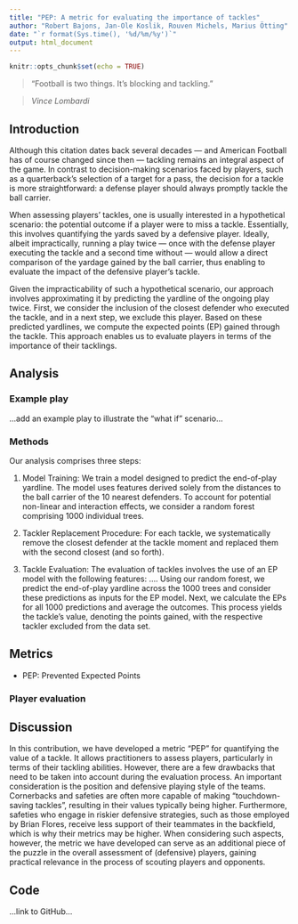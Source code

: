 ---
title: "PEP: A metric for evaluating the importance of tackles"
author: "Robert Bajons, Jan-Ole Koslik, Rouven Michels, Marius Ötting"
date: "`r format(Sys.time(), '%d/%m/%y')`"
output: html_document
---

```{r setup, include=FALSE}
knitr::opts_chunk$set(echo = TRUE)
```

> "Football is two things. It's blocking and tackling."

> *Vince Lombardi*

## Introduction

Although this citation dates back several decades --- and American Football has of course changed since then --- tackling remains an integral aspect of the game. In contrast to decision-making scenarios faced by players, such as a quarterback's selection of a target for a pass, the decision for a tackle is more straightforward: a defense player should always promptly tackle the ball carrier.

When assessing players' tackles, one is usually interested in a hypothetical scenario: the potential outcome if a player were to miss a tackle. 
Essentially, this involves quantifying the yards saved by a defensive player. Ideally, albeit impractically, running a play twice --- once with the defense player executing the tackle and a second time without --- would allow a direct comparison of the yardage gained by the ball carrier, thus enabling to evaluate the impact of the defensive player's tackle.


Given the impracticability of such a hypothetical scenario, our approach involves approximating it by predicting the yardline of the ongoing play twice. First, we consider the inclusion of the closest defender who executed the tackle, and in a next step, we exclude this player. Based on these predicted yardlines, we compute the expected points (EP) gained through the tackle. This approach enables us to evaluate players in terms of the importance of their tacklings.


## Analysis

### Example play

...add an example play to illustrate the "what if" scenario...

### Methods

Our analysis comprises three steps:

1. Model Training: We train a model designed to predict the end-of-play yardline. The model uses features derived solely from the distances to the ball carrier of the 10 nearest defenders. To account for potential non-linear and interaction effects, we consider a random forest comprising 1000 individual trees.

2. Tackler Replacement Procedure: For each tackle, we systematically remove the closest defender at the tackle moment and replaced them with the second closest (and so forth). 

3. Tackle Evaluation: The evaluation of tackles involves the use of an EP model with the following features: .... Using our random forest, we predict the end-of-play yardline across the 1000 trees and consider these predictions as inputs for the EP model. Next, we calculate the EPs for all 1000 predictions and average the outcomes. This process yields the tackle's value, denoting the points gained, with the respective tackler excluded from the data set.


## Metrics

- PEP: Prevented Expected Points

### Player evaluation

## Discussion

In this contribution, we have developed a metric "PEP" for quantifying the value of a tackle. It allows practitioners to assess players, particularly in terms of their tackling abilities. 
However, there are a few drawbacks that need to be taken into account during the evaluation process. An important consideration is the position and defensive playing style of the teams. Cornerbacks and safeties are often more capable of making "touchdown-saving tackles", resulting in their values typically being higher. Furthermore, safeties who engage in riskier defensive strategies, such as those employed by Brian Flores, receive less support of their teammates in the backfield, which is why their metrics may be higher. 
When considering such aspects, however, the metric we have developed can serve as an additional piece of the puzzle in the overall assessment of (defensive) players, gaining practical relevance in the process of scouting players and opponents.

## Code

...link to GitHub...

